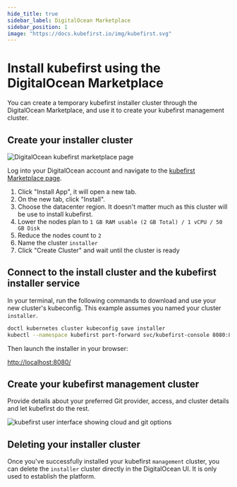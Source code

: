 ```yaml
---
hide_title: true
sidebar_label: DigitalOcean Marketplace
sidebar_position: 1
image: "https://docs.kubefirst.io/img/kubefirst.svg"
---
```


# Install kubefirst using the DigitalOcean Marketplace

You can create a temporary kubefirst installer cluster through the DigitalOcean Marketplace, and use it to create your kubefirst management cluster.

## Create your installer cluster

![DigitalOcean kubefirst marketplace page](../../../img/do/marketplace/marketplace.png)

Log into your DigitalOcean account and navigate to the [kubefirst Marketplace page](https://marketplace.digitalocean.com/apps/kubefirst).

1. Click "Install App", it will open a new tab.
2. On the new tab, click "Install".
3. Choose the datacenter region. It doesn't matter much as this cluster will be use to install kubefirst.
4. Lower the nodes plan to `1 GB RAM usable (2 GB Total) / 1 vCPU / 50 GB Disk`
5. Reduce the nodes count to `2`
6. Name the cluster `installer`
7. Click "Create Cluster" and wait until the cluster is ready

## Connect to the install cluster and the kubefirst installer service

In your terminal, run the following commands to download and use your new cluster's kubeconfig. This example assumes you named your cluster `installer`.

```bash
doctl kubernetes cluster kubeconfig save installer
kubectl --namespace kubefirst port-forward svc/kubefirst-console 8080:8080
```

Then launch the installer in your browser:

[http://localhost:8080/](http://localhost:8080/)

## Create your kubefirst management cluster

Provide details about your preferred Git provider, access, and cluster details and let kubefirst do the rest.

![kubefirst user interface showing cloud and git options](../../../img/do/marketplace/create-management.png)

## Deleting your installer cluster

Once you've successfully installed your kubefirst `management` cluster, you can delete the `installer` cluster directly in the DigitalOcean UI. It is only used to establish the platform.
